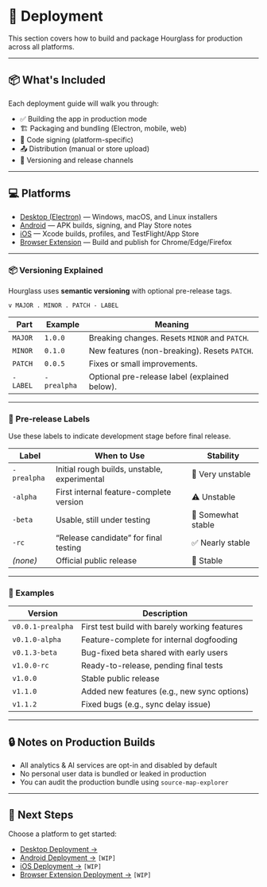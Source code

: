 # 🚀 Deployment

This section covers how to build and package Hourglass for production across all platforms.

---

## 📦 What's Included

Each deployment guide will walk you through:

- ✅ Building the app in production mode
- 🏗 Packaging and bundling (Electron, mobile, web)
- 🔐 Code signing (platform-specific)
- 📤 Distribution (manual or store upload)
- 🔄 Versioning and release channels

---

## 💻 Platforms

- [Desktop (Electron)](./desktop.md) — Windows, macOS, and Linux installers  
- [Android](./android.md) — APK builds, signing, and Play Store notes  
- [iOS](./ios.md) — Xcode builds, profiles, and TestFlight/App Store  
- [Browser Extension](./extension.md) — Build and publish for Chrome/Edge/Firefox  

---

### 📦 Versioning Explained

Hourglass uses **semantic versioning** with optional pre-release tags.

```text
v MAJOR . MINOR . PATCH - LABEL
```

| Part     | Example     | Meaning                                       |
| -------- | ----------- | --------------------------------------------- |
| `MAJOR`  | `1.0.0`     | Breaking changes. Resets `MINOR` and `PATCH`. |
| `MINOR`  | `0.1.0`     | New features (non-breaking). Resets `PATCH`.  |
| `PATCH`  | `0.0.5`     | Fixes or small improvements.                  |
| `-LABEL` | `-prealpha` | Optional pre-release label (explained below). |

---

### 🔖 Pre-release Labels

Use these labels to indicate development stage before final release.

| Label       | When to Use                                  | Stability          |
| ----------- | -------------------------------------------- | ------------------ |
| `-prealpha` | Initial rough builds, unstable, experimental | 🚧 Very unstable   |
| `-alpha`    | First internal feature-complete version      | ⚠️ Unstable        |
| `-beta`     | Usable, still under testing                  | 🧪 Somewhat stable |
| `-rc`       | “Release candidate” for final testing        | ✅ Nearly stable    |
| *(none)*    | Official public release                      | 🎉 Stable          |

---

### 🧠 Examples

| Version           | Description                                   |
| ----------------- | --------------------------------------------- |
| `v0.0.1-prealpha` | First test build with barely working features |
| `v0.1.0-alpha`    | Feature-complete for internal dogfooding      |
| `v0.1.3-beta`     | Bug-fixed beta shared with early users        |
| `v1.0.0-rc`       | Ready-to-release, pending final tests         |
| `v1.0.0`          | Stable public release                         |
| `v1.1.0`          | Added new features (e.g., new sync options)   |
| `v1.1.2`          | Fixed bugs (e.g., sync delay issue)           |

---

## 🔒 Notes on Production Builds

- All analytics & AI services are opt-in and disabled by default
- No personal user data is bundled or leaked in production
- You can audit the production bundle using `source-map-explorer`

---

## 📘 Next Steps

Choose a platform to get started:

- [Desktop Deployment →](./3-deployment/1-desktop.md)
- [Android Deployment →](./android.md) `[WIP]`
- [iOS Deployment →](./ios.md) `[WIP]`
- [Browser Extension Deployment →](./extension.md) `[WIP]`
